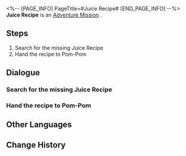 <%-- [PAGE_INFO]
PageTitle=#Juice Recipe#
[END_PAGE_INFO] --%>
{{Stub|Dialogue, characters, and location(s)}}
{{Mission Infobox
|id            = 4050014
|title         = 
|image         = Mission Juice Recipe.png
|type          = Adventure
|event_name    = 
|chapter       = 
|requirements  = 
|summary       = <!--official mission summary from Fate's Atlas-->
|characters    = <!--characters that appear in this mission-->
|startLocation = <!--location as it intially appears on the mission screen-->
|world         = <!--i.e. Penacony-->
|area          = <!--i.e. A Child's Dream-->
|prev          = 
|next          = 
|exp           = 
|credits       = 8000
|stellarJade   = 
|other         = {{Card List|Adventure Log*1;Vortex of Wind*1|delim=;}}
}}
'''Juice Recipe''' is an [[Adventure Mission]]<!--in [world]-->.

==Steps==
# Search for the missing Juice Recipe
# Hand the recipe to Pom-Pom

<!--
==Gameplay Notes==

--><!--
==Trial Character==

-->
==Dialogue==
{{Stub Dialogue}}
{{Dialogue Start}}
:{{tx}}
{{Dialogue End}}

===Search for the missing Juice Recipe===
{{Mission Description|type=adventure|location=<!--to be added-->|update|Pom-Pom lost their Juice Recipe. Help them find it.}}
{{Dialogue Start}}
:{{tx}}
{{Dialogue End}}

===Hand the recipe to Pom-Pom===
{{Mission Description|type=adventure|location=<!--to be added-->|update|You found the recipe, but the content... Just hand it over to Pom-Pom for now.}}
{{Dialogue Start}}
:{{tx}}
{{Dialogue End}}

==Other Languages==
{{Other Languages
|en   = Juice Recipe
|zhs  = 果汁配方
|zht  = 果汁配方
|ja   = ジュースのレシピ
|ko   = 주스 레시피
|es   = Receta de jugo
|fr   = Recette de jus
|ru   = Рецепт сока
|th   = สูตรน้ำผลไม้
|vi   = Công Thức Nước Ép
|de   = Saftrezept
|id   = Resep Jus
|pt   = Receita de Suco
}}

==Change History==
{{Change History|1.0}}
